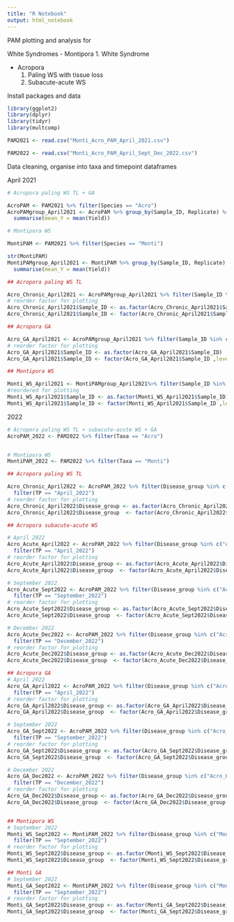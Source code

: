 ```yaml
---
title: "R Notebook"
output: html_notebook
---
```


PAM plotting and analysis for 

White Syndromes 
- Montipora 
  1. White Syndrome 
  
- Acropora 
  1. Paling WS with tissue loss
  2. Subacute-acute WS 
  
Install packages and data

```r
library(ggplot2)
library(dplyr)
library(tidyr)
library(multcomp)

PAM2021 <- read.csv("Monti_Acro_PAM_April_2021.csv")

PAM2022 <- read.csv("Monti_Acro_PAM_April_Sept_Dec_2022.csv")

```


Data cleaning, organise into taxa and timepoint dataframes

April 2021
```r

# Acropora paling WS TL + GA

AcroPAM <- PAM2021 %>% filter(Species == "Acro")
AcroPAMgroup_April2021 <- AcroPAM %>% group_by(Sample_ID, Replicate) %>%
  summarise(mean_Y = mean(Yield))

# Montipora WS

MontiPAM <- PAM2021 %>% filter(Species == "Monti")

str(MontiPAM)
MontiPAMgroup_April2021 <- MontiPAM %>% group_by(Sample_ID, Replicate) %>%
  summarise(mean_Y = mean(Yield))

```
```r

## Acropora paling WS TL 

Acro_Chronic_April2021 <- AcroPAMgroup_April2021 %>% filter(Sample_ID %in% c("Acro_H","Acro_Chronic_H","Acro_Chronic_D"))
# reorder factor for plotting 
Acro_Chronic_April2021$Sample_ID <- as.factor(Acro_Chronic_April2021$Sample_ID)
Acro_Chronic_April2021$Sample_ID <- factor(Acro_Chronic_April2021$Sample_ID ,levels = c("Acro_H","Acro_Chronic_H","Acro_Chronic_D"))

## Acropora GA

Acro_GA_April2021 <- AcroPAMgroup_April2021 %>% filter(Sample_ID %in% c("Acro_H","Acro_GA_H","Acro_GA_D"))
# reorder factor for plotting 
Acro_GA_April2021$Sample_ID <- as.factor(Acro_GA_April2021$Sample_ID)
Acro_GA_April2021$Sample_ID <- factor(Acro_GA_April2021$Sample_ID ,levels = c("Acro_H","Acro_GA_H","Acro_GA_D"))

## Montipora WS 

Monti_WS_April2021 <- MontiPAMgroup_April2021%>% filter(Sample_ID %in% c("M_H","M_P1","M_P2_h"))
#reordered for plotting
Monti_WS_April2021$Sample_ID <- as.factor(Monti_WS_April2021$Sample_ID)
Monti_WS_April2021$Sample_ID <- factor(Monti_WS_April2021$Sample_ID ,levels = c("M_H","M_P1","M_P2_h"))

```


2022 
```r

# Acropora paling WS TL + subacute-acute WS + GA
AcroPAM_2022 <- PAM2022 %>% filter(Taxa == "Acro")


# Montipora WS
MontiPAM_2022 <- PAM2022 %>% filter(Taxa == "Monti")

```



```r
## Acropora paling WS TL 

Acro_Chronic_April2022 <- AcroPAM_2022 %>% filter(Disease_group %in% c("Acro_H","Acro_Chronic_D_D")) %>% 
  filter(TP == "April_2022")
# reorder factor for plotting 
Acro_Chronic_April2022$Disease_group <- as.factor(Acro_Chronic_April2022$Disease_group )
Acro_Chronic_April2022$Disease_group  <- factor(Acro_Chronic_April2022$Disease_group ,levels = c("Acro_H","Acro_Chronic_D_D"))

## Acropora subacute-acute WS 

# April 2022
Acro_Acute_April2022 <- AcroPAM_2022 %>% filter(Disease_group %in% c("Acro_H","Acro_acute_D_D")) %>% 
  filter(TP == "April_2022")
# reorder factor for plotting 
Acro_Acute_April2022$Disease_group <- as.factor(Acro_Acute_April2022$Disease_group )
Acro_Acute_April2022$Disease_group  <- factor(Acro_Acute_April2022$Disease_group ,levels = c("Acro_H","Acro_Acute_D_D"))

# September 2022
Acro_Acute_Sept2022 <- AcroPAM_2022 %>% filter(Disease_group %in% c("Acro_H","Acro_acute_D_H","Acro_acute_D_D")) %>% 
  filter(TP == "September_2022")
# reorder factor for plotting 
Acro_Acute_Sept2022$Disease_group <- as.factor(Acro_Acute_Sept2022$Disease_group )
Acro_Acute_Sept2022$Disease_group  <- factor(Acro_Acute_Sept2022$Disease_group ,levels = c("Acro_H","Acro_acute_D_H","Acro_acute_D_D"))

# December 2022
Acro_Acute_Dec2022 <- AcroPAM_2022 %>% filter(Disease_group %in% c("Acro_H","Acro_acute_D_H","Acro_acute_D_D")) %>% 
  filter(TP == "December_2022")
# reorder factor for plotting 
Acro_Acute_Dec2022$Disease_group <- as.factor(Acro_Acute_Dec2022$Disease_group )
Acro_Acute_Dec2022$Disease_group  <- factor(Acro_Acute_Dec2022$Disease_group ,levels = c("Acro_H","Acro_acute_D_H","Acro_acute_D_D"))

## Acropora GA
# April 2022
Acro_GA_April2022 <- AcroPAM_2022 %>% filter(Disease_group %in% c("Acro_H","Acro_GA_D_D")) %>% 
  filter(TP == "April_2022")
# reorder factor for plotting 
Acro_GA_April2022$Disease_group <- as.factor(Acro_GA_April2022$Disease_group )
Acro_GA_April2022$Disease_group  <- factor(Acro_GA_April2022$Disease_group,levels = c("Acro_H","Acro_GA_D_D"))

# September 2022
Acro_GA_Sept2022 <- AcroPAM_2022 %>% filter(Disease_group %in% c("Acro_H","Acro_GA_D_H","Acro_GA_D_D")) %>% 
  filter(TP == "September_2022")
# reorder factor for plotting 
Acro_GA_Sept2022$Disease_group <- as.factor(Acro_GA_Sept2022$Disease_group )
Acro_GA_Sept2022$Disease_group  <- factor(Acro_GA_Sept2022$Disease_group ,levels = c("Acro_H","Acro_GA_D_H","Acro_GA_D_D"))

# December 2022
Acro_GA_Dec2022 <- AcroPAM_2022 %>% filter(Disease_group %in% c("Acro_H","Acro_GA_D_H","Acro_GA_D_D")) %>% 
  filter(TP == "December_2022")
# reorder factor for plotting 
Acro_GA_Dec2022$Disease_group <- as.factor(Acro_GA_Dec2022$Disease_group )
Acro_GA_Dec2022$Disease_group  <- factor(Acro_GA_Dec2022$Disease_group ,levels = c("Acro_H","Acro_GA_D_H","Acro_GA_D_D"))


## Montipora WS
# September 2022
Monti_WS_Sept2022 <- MontiPAM_2022 %>% filter(Disease_group %in% c("Monti_H","Monti_D_H","Monti_D_D")) %>% 
  filter(TP == "September_2022")
# reorder factor for plotting 
Monti_WS_Sept2022$Disease_group <- as.factor(Monti_WS_Sept2022$Disease_group )
Monti_WS_Sept2022$Disease_group  <- factor(Monti_WS_Sept2022$Disease_group ,levels = c("Monti_H","Monti_D_H","Monti_D_D"))

## Monti GA 
# September 2022
Monti_GA_Sept2022 <- MontiPAM_2022 %>% filter(Disease_group %in% c("Monti_H","Monti_GA_H","Monti_GA_D")) %>% 
  filter(TP == "September_2022")
# reorder factor for plotting 
Monti_GA_Sept2022$Disease_group <- as.factor(Monti_GA_Sept2022$Disease_group )
Monti_GA_Sept2022$Disease_group  <- factor(Monti_GA_Sept2022$Disease_group ,levels = c("Monti_H","Monti_GA_H","Monti_GA_D"))

```




